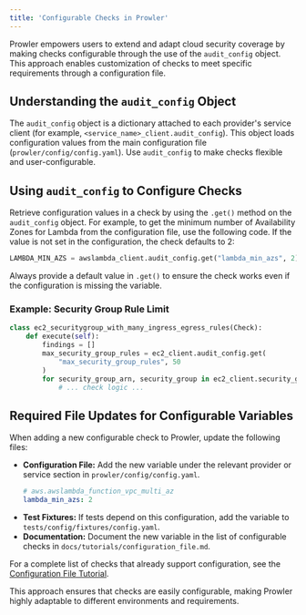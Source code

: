 ```yaml
---
title: 'Configurable Checks in Prowler'
---
```


Prowler empowers users to extend and adapt cloud security coverage by making checks configurable through the use of the `audit_config` object. This approach enables customization of checks to meet specific requirements through a configuration file.

## Understanding the `audit_config` Object

The `audit_config` object is a dictionary attached to each provider's service client (for example, `<service_name>_client.audit_config`). This object loads configuration values from the main configuration file (`prowler/config/config.yaml`). Use `audit_config` to make checks flexible and user-configurable.

## Using `audit_config` to Configure Checks

Retrieve configuration values in a check by using the `.get()` method on the `audit_config` object. For example, to get the minimum number of Availability Zones for Lambda from the configuration file, use the following code. If the value is not set in the configuration, the check defaults to 2:

```python
LAMBDA_MIN_AZS = awslambda_client.audit_config.get("lambda_min_azs", 2)
```

Always provide a default value in `.get()` to ensure the check works even if the configuration is missing the variable.

### Example: Security Group Rule Limit

```python title="ec2_securitygroup_with_many_ingress_egress_rules.py"
class ec2_securitygroup_with_many_ingress_egress_rules(Check):
    def execute(self):
        findings = []
        max_security_group_rules = ec2_client.audit_config.get(
            "max_security_group_rules", 50
        )
        for security_group_arn, security_group in ec2_client.security_groups.items():
            # ... check logic ...
```

## Required File Updates for Configurable Variables

When adding a new configurable check to Prowler, update the following files:

- **Configuration File:** Add the new variable under the relevant provider or service section in `prowler/config/config.yaml`.
  ```yaml
  # aws.awslambda_function_vpc_multi_az
  lambda_min_azs: 2
  ```
- **Test Fixtures:** If tests depend on this configuration, add the variable to `tests/config/fixtures/config.yaml`.
- **Documentation:** Document the new variable in the list of configurable checks in `docs/tutorials/configuration_file.md`.

For a complete list of checks that already support configuration, see the [Configuration File Tutorial](/user-guide/prowler-cli/tutorials/configuration-file).

This approach ensures that checks are easily configurable, making Prowler highly adaptable to different environments and requirements.
